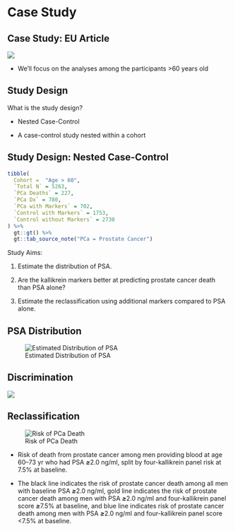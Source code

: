 # Case Study

## Case Study: EU Article

<!-- ![](images/eu-article.png){fig-align="center"} -->

![](images/eu-article.png)

-   We'll focus on the analyses among the participants \>60 years old

## Study Design

What is the study design?

-   Nested Case-Control

-   A case-control study nested within a cohort

## Study Design: Nested Case-Control

```r
tibble(
  Cohort =  "Age > 60",
  `Total N` = 5263,
  `PCa Deaths` = 227,
  `PCa Dx` = 780,
  `PCa with Markers` = 702,
  `Control with Markers` = 1753,
  `Control without Markers` = 2730
) %>%
  gt::gt() %>%
  gt::tab_source_note("PCa = Prostate Cancer")
```

Study Aims:

1.  Estimate the distribution of PSA.

2.  Are the kallikrein markers better at predicting prostate cancer death than PSA alone?

3.  Estimate the reclassification using additional markers compared to PSA alone.

## PSA Distribution

![Estimated Distribution of PSA](images/psa-distribution.png)

## Discrimination

![](images/klk-cindex.png)

## Reclassification

![Risk of PCa Death](images/reclassified-risk-of-pca-death.png)

:::: {.smaller}

* Risk of death from prostate cancer among men providing blood at age 60--73 yr who had PSA ***≥***2.0 ng/ml, split by four-kallikrein panel risk at 7.5% at baseline.

* The black line indicates the risk of prostate cancer death among all men with baseline PSA ***≥***2.0 ng/ml, gold line indicates the risk of prostate cancer death among men with PSA ***≥***2.0 ng/ml and four-kallikrein panel score ***≥***7.5% at baseline, and blue line indicates risk of prostate cancer death among men with PSA ***≥***2.0 ng/ml and four-kallikrein panel score \<7.5% at baseline.

:::: 
